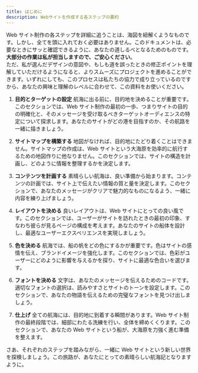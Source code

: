 ```yaml
---
title: はじめに
description: Webサイトを作成する各ステップの要約
---
```


Web サイト制作の各ステップを詳細に追うことは、海図を紐解くようなものです。しかし、全てを頭に入れておく必要はありません。このドキュメントは、必要なときにサッと確認できるように、あなたの道しるべとなるためのものです。<br />
**大部分の作業は私が担当しますので、ご安心ください**。<br />
ただ、私が選んだデザインの意図や、もしも道を誤ったときの修正ポイントを理解していただけるようになると、よりスムーズにプロジェクトを進めることができます。いずれにしても、このプロセスは私たちの協力で成り立っているのですから、あなたの興味と理解のレベルに合わせて、この資料をお使いください。

1. **目的とターゲットの設定**
   航海に出る前に、目的地を決めることが重要です。このセクションでは、Web サイト制作の最初の一歩、つまりサイトの目的の明確化と、そのメッセージを受け取るべきターゲットオーディエンスの特定について探求します。あなたのサイトがどの港を目指すのか、その航路を一緒に描きましょう。

2. **サイトマップを構築する**
   地図がなければ、目的地にたどり着くことはできません。サイトマップの作成は、Web サイトという大海原を効率的に航行するための地図作りに他なりません。このセクションでは、サイトの構造を計画し、どのように情報を整理するかを決定します。

3. **コンテンツを計画する**
   素晴らしい航海は、良い準備から始まります。コンテンツの計画では、サイト上で伝えたい情報の質と量を決定します。このセクションで、あなたのメッセージがクリアで魅力的なものになるよう、一緒に内容を練り上げましょう。

4. **レイアウトを決める**
   良いレイアウトは、Web サイトにとっての良い風です。このセクションでは、ユーザーがサイトを訪れたときの最初の印象、すなわち彼らが見るページの構成を考えます。あなたのサイトの船体を設計し、最適なユーザーエクスペリエンスを実現しましょう。

5. **色を決める**
   航海では、船の帆をどの色にするかが重要です。色はサイトの感情を伝え、ブランドイメージを強化します。このセクションでは、色彩がユーザーにどのように影響を与えるかを探り、サイトに最適な色合いを選びます。

6. **フォントを決める**
   文字は、あなたのメッセージを伝えるためのコードです。適切なフォントの選択は、読みやすさとサイトのトーンを設定します。このセクションで、あなたの物語を伝えるための完璧なフォントを見つけ出しましょう。

7. **仕上げ**
   全ての航海には、目的地に到着する瞬間があります。Web サイト制作の最終段階では、細部にわたる洗練を行い、全体を締めくくります。このセクションで、あなたの Web サイトという船が、大海原を力強く進む準備を整えます。

さあ、それぞれのステップを踏みながら、一緒に Web サイトという新しい世界を探検しましょう。この旅路が、あなたにとっての素晴らしい航海記となりますように。
